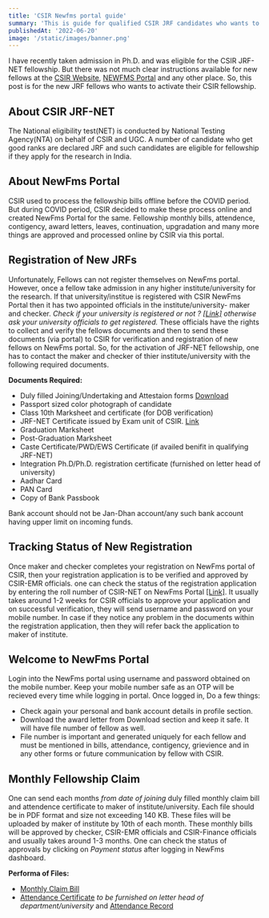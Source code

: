 ```yaml
---
title: 'CSIR Newfms portal guide'
summary: 'This is guide for qualified CSIR JRF candidates who wants to activate their fellowship on NewFms portal of CSIR.'
publishedAt: '2022-06-20'
image: '/static/images/banner.png'
---
```


I have recently taken admission in Ph.D. and was eligible for the CSIR JRF-NET fellowship. But there was not much clear instructions available for new fellows at the [CSIR Website](https://csirhrdg.res.in), [NEWFMS Portal](https://newfms.ncl.res.in) and any other place. So, this post is for the new JRF fellows who wants to activate their CSIR fellowship.

## About CSIR JRF-NET

The National eligibility test(NET) is conducted by National Testing Agency(NTA) on
behalf of CSIR and UGC. A number of candidate who get good ranks are declared JRF
and such candidates are eligible for fellowship if they apply for the research in
India.

## About NewFms Portal

CSIR used to process the fellowship bills offline before the COVID period. But during COVID period, CSIR decided to make these process online and created NewFms Portal for the same. Fellowship monthly bills, attendence, contigency, award letters, leaves, continuation, upgradation and many more things are approved and processed online by CSIR via this portal.

## Registration of New JRFs

Unfortunately, Fellows can not register themselves on NewFms portal. However, once a fellow take admission in any higher institute/university for the research. If that university/institue is registered with CSIR NewFms Portal then it has two appointed officials in the institute/university- maker and checker. _Check if your university is registered or not ? [[Link]](https://newfms.ncl.res.in/MNGT/InstituteRegStatus.aspx) otherwise ask your university officials to get registered._ These officials have the rights to collect and verify the fellows documents and then to send these documents (via portal) to CSIR for verification and registration of new fellows on NewFms portal. So, for the activation of JRF-NET fellowship, one has to contact the maker and checker of thier institute/university with the following required documents.

**Documents Required:**

- Duly filled Joining/Undertaking and Attestaion forms [Download](https://csirhrdg.res.in/SiteContent/ManagedContent/ContentFiles/20190619160204516jrf_Undertaking_Form.pdf)
- Passport sized color photograph of candidate
- Class 10th Marksheet and certificate (for DOB verification)
- JRF-NET Certificate issued by Exam unit of CSIR. [Link](https://ecertificate.nta.ac.in/)
- Graduation Marksheet
- Post-Graduation Marksheet
- Caste Certificate/PWD/EWS Certificate (if availed benifit in qualifying JRF-NET)
- Integration Ph.D/Ph.D. registration certificate (furnished on letter head of university)
- Aadhar Card
- PAN Card
- Copy of Bank Passbook

<Callout emoji="💡">
  Bank account should not be Jan-Dhan account/any such bank account having upper
  limit on incoming funds.
</Callout>
<ProsCard
  title="Bank account should be"
  pros={[
    'of single holder (research fellow).',
    'seeded with aadhar.',
    'linked with PAN card.'
  ]}
/>
<ConsCard
  title="Files should not be"
  cons={[
    'in any other format except pdf and jpeg for photo.',
    'more than 1 MB.'
  ]}
/>

## Tracking Status of New Registration

Once maker and checker completes your registration on NewFms portal of CSIR, then your registration application is to be verified and approved by CSIR-EMR officials. one can check the status of the registration application by entering the roll number of CSIR-NET on NewFms Portal [[Link]](https://newfms.ncl.res.in/NewJoineeStatus.aspx). It usually takes around 1-2 weeks for CSIR officials to approve your application and on successful verification, they will send username and password on your mobile number. In case if they notice any problem in the documents within the registration application, then they will refer back the application to maker of institute.

## Welcome to NewFms Portal

Login into the NewFms portal using username and password obtained on the mobile number. Keep your mobile number safe as an OTP will be recieved every time while logging in portal. Once logged in, Do a few things:

- Check again your personal and bank account details in profile section.
- Download the award letter from Download section and keep it safe. It will have file number of fellow as well.
- File number is important and generated uniquely for each fellow and must be mentioned in bills, attendance, contigency, grievience and in any other forms or future communication by fellow with CSIR.

## Monthly Fellowship Claim

One can send each months _from date of joining_ duly filled monthly claim bill and attendence certificate to maker of institute/university. Each file should be in PDF format and size not exceeding 140 KB. These files will be uploaded by maker of institute by 10th of each month. These monthly bills will be approved by checker, CSIR-EMR officials and CSIR-Finance officials and usually takes around 1-3 months. One can check the status of approvals by clicking on _Payment status_ after logging in NewFms dashboard.

**Performa of Files:**

- [Monthly Claim Bill](https://v1.heykapil.in/static/docs/monthly-bill.docx)
- [Attendance Certificate](https://v1.heykapil.in/static/docs/New_Attendance_Certificate_CSIR.docx) _to be furnished on letter head of department/university_ and [Attendance Record](https://v1.heykapil.in/static/docs/ATTENDANCE_RECORD.docx)
